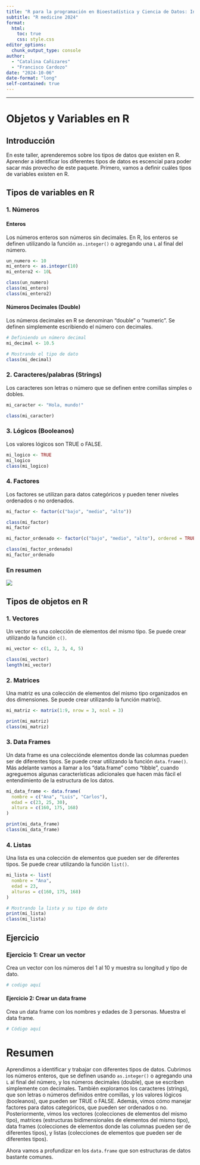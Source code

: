 ```yaml
---
title: "R para la programación en Bioestadística y Ciencia de Datos: Introducción a R"
subtitle: "R medicine 2024"
format:
  html:
    toc: true
    css: style.css
editor_options: 
  chunk_output_type: console
author: 
  - "Catalina Cañizares"
  - "Francisco Cardozo"
date: "2024-10-06"
date-format: "long"
self-contained: true
---
```

---

# Objetos y Variables en R

## Introducción

En este taller, aprenderemos sobre los tipos de datos que existen en R. Aprender a identificar los diferentes tipos de datos es escencial para poder sacar más provecho de este paquete. Primero, vamos a definir cuáles tipos de variables existen en R.

## Tipos de variables en R

### 1. Números

#### Enteros

Los números enteros son números sin decimales. En R, los enteros se definen utilizando la función `as.integer()` o agregando una `L` al final del número.

```r
un_numero <- 10
mi_entero <- as.integer(10)
mi_entero2 <- 10L

class(un_numero)
class(mi_entero)
class(mi_entero2)

```

#### Números Decimales (Double)

Los números decimales en R se denominan “double” o “numeric”. Se definen simplemente escribiendo el número con decimales.

```r
# Definiendo un número decimal
mi_decimal <- 10.5

# Mostrando el tipo de dato
class(mi_decimal)
```

### 2. Caracteres/palabras (Strings)

Los caracteres son letras o número que se definen entre comillas simples o dobles.

```r
mi_caracter <- "Hola, mundo!"

class(mi_caracter)
```

### 3. Lógicos (Booleanos)

Los valores lógicos son TRUE o FALSE.

```r
mi_logico <- TRUE
mi_logico
class(mi_logico)
```

### 4. Factores

Los factores se utilizan para datos categóricos y pueden tener niveles ordenados o no ordenados.

```r
mi_factor <- factor(c("bajo", "medio", "alto"))

class(mi_factor)
mi_factor

mi_factor_ordenado <- factor(c("bajo", "medio", "alto"), ordered = TRUE)

class(mi_factor_ordenado)
mi_factor_ordenado
```

### En resumen

![](../img/types_of_variables.drawio.svg)


## Tipos de objetos en R

### 1. Vectores

Un vector es una colección de elementos del mismo tipo. Se puede crear utilizando la función `c()`.

```r
mi_vector <- c(1, 2, 3, 4, 5)

class(mi_vector)
length(mi_vector)
```

### 2. Matrices

Una matriz es una colección de elementos del mismo tipo organizados en dos dimensiones. Se puede crear utilizando la función matrix().

```r
mi_matriz <- matrix(1:9, nrow = 3, ncol = 3)

print(mi_matriz)
class(mi_matriz)
```

### 3. Data Frames

Un data frame es una colecciónde elementos donde las columnas pueden ser de diferentes tipos. Se puede crear utilizando la función `data.frame()`. Más adelante vamos a llamar a los "data.frame" como "tibble", cuando agreguemos algunas características adicionales que hacen más fácil el entendimiento de la estructura de los datos.

```r
mi_data_frame <- data.frame(
  nombre = c("Ana", "Luis", "Carlos"),
  edad = c(23, 25, 30),
  altura = c(160, 175, 168)
)

print(mi_data_frame)
class(mi_data_frame)
```

### 4. Listas

Una lista es una colección de elementos que pueden ser de diferentes tipos. Se puede crear utilizando la función `list()`.

```r

mi_lista <- list(
  nombre = "Ana",
  edad = 23,
  alturas = c(160, 175, 168)
)

# Mostrando la lista y su tipo de dato
print(mi_lista)
class(mi_lista)
```

## Ejercicio

### Ejercicio 1: Crear un vector

Crea un vector con los números del 1 al 10 y muestra su longitud y tipo de dato.

```r
# codigo aquí
```

#### Ejercicio 2: Crear un data frame

Crea un data frame con los nombres y edades de 3 personas. Muestra el data frame.


```r
# Código aquí
```

# Resumen

Aprendimos a identificar y trabajar con diferentes tipos de datos. Cubrimos los números enteros, que se definen usando `as.integer()` o agregando una `L` al final del número, y los números decimales (double), que se escriben simplemente con decimales. También exploramos los caracteres (strings), que son letras o números definidos entre comillas, y los valores lógicos (booleanos), que pueden ser TRUE o FALSE. Además, vimos cómo manejar factores para datos categóricos, que pueden ser ordenados o no. Posteriormente, vimos los vectores (colecciones de elementos del mismo tipo), matrices (estructuras bidimensionales de elementos del mismo tipo), data frames (colecciones de elementos donde las columnas pueden ser de diferentes tipos), y listas (colecciones de elementos que pueden ser de diferentes tipos). 

Ahora vamos a profundizar en los `data.frame` que son estructuras de datos bastante comunes.







